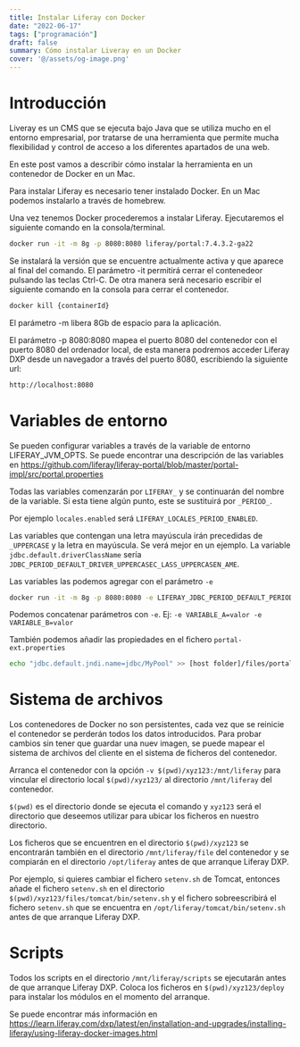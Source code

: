 ```yaml
---
title: Instalar Liferay con Docker
date: "2022-06-17"
tags: ["programación"]
draft: false
summary: Cómo instalar Liveray en un Docker
cover: '@/assets/og-image.png'
---
```


# Introducción

Liveray es un CMS que se ejecuta bajo Java que se utiliza mucho en el entorno empresarial, por tratarse de una herramienta que permite mucha flexibilidad y control de acceso a los diferentes apartados de una web.

En este post vamos a describir cómo instalar la herramienta en un contenedor de Docker en un Mac.

Para instalar Liferay es necesario tener instalado Docker. En un Mac podemos instalarlo a través de homebrew.

Una vez tenemos Docker procederemos a instalar Liferay. Ejecutaremos el siguiente comando en la consola/terminal.

```bash
docker run -it -m 8g -p 8080:8080 liferay/portal:7.4.3.2-ga22
```
Se instalará la versión que se encuentre actualmente activa y que aparece al final del comando. El parámetro -it permitirá cerrar el contenedeor pulsando las teclas Ctrl-C. De otra manera será necesario escribir el siguiente comando en la consola para cerrar el contenedor.

```bash
docker kill {containerId}
```
El parámetro -m libera 8Gb de espacio para la aplicación.

El parámetro -p 8080:8080 mapea el puerto 8080 del contenedor con el puerto 8080 del ordenador local, de esta manera podremos acceder Liferay DXP desde un navegador a través del puerto 8080, escribiendo la siguiente url:
 
```bash
http://localhost:8080
```

# Variables de entorno

Se pueden configurar variables a través de la variable de entorno LIFERAY_JVM_OPTS. Se puede encontrar una descripción de las variables en https://github.com/liferay/liferay-portal/blob/master/portal-impl/src/portal.properties

Todas las variables comenzarán por `LIFERAY_` y se continuarán del nombre de la variable. Si esta tiene algún punto, este se sustituirá por `_PERIOD_`.


Por ejemplo `locales.enabled` será `LIFERAY_LOCALES_PERIOD_ENABLED`.

Las variables que contengan una letra mayúscula irán precedidas de `_UPPERCASE` y la letra en mayúscula. Se verá mejor en un ejemplo. La variable `jdbc.default.driverClassName` sería `JDBC_PERIOD_DEFAULT_DRIVER_UPPERCASEC_LASS_UPPERCASEN_AME`.

Las variables las podemos agregar con el parámetro `-e`

```bash
docker run -it -m 8g -p 8080:8080 -e LIFERAY_JDBC_PERIOD_DEFAULT_PERIOD_JNDI_PERIOD_NAME=jdbc/MyPool liferay/dxp:[tag] 
```

Podemos concatenar parámetros con `-e`. Ej: `-e VARIABLE_A=valor -e VARIABLE_B=valor`

También podemos añadir las propiedades en el fichero `portal-ext.properties`

```bash
echo "jdbc.default.jndi.name=jdbc/MyPool" >> [host folder]/files/portal-ext.properties
```

# Sistema de archivos

Los contenedores de Docker no son persistentes, cada vez que se reinicie el contenedor se perderán todos los datos introducidos. Para probar cambios sin tener que guardar una nuev imagen, se puede mapear el sistema de archivos del cliente en el sistema de ficheros del contenedor.

Arranca el contenedor con la opción `-v $(pwd)/xyz123:/mnt/liferay` para vincular el directorio local `$(pwd)/xyz123/` al directorio `/mnt/liferay` del contenedor.

`$(pwd)` es el directorio donde se ejecuta el comando y `xyz123` será el directorio que deseemos utilizar para ubicar los ficheros en nuestro directorio.

Los ficheros que se encuentren en el directorio `$(pwd)/xyz123` se encontrarán también en el directorio `/mnt/liferay/file` del contenedor y se compiarán en el directorio `/opt/liferay` antes de que arranque Liferay DXP.

Por ejemplo, si quieres cambiar el fichero `setenv.sh` de Tomcat, entonces añade el fichero `setenv.sh` en el directorio `$(pwd)/xyz123/files/tomcat/bin/setenv.sh` y el fichero sobreescribirá el fichero `setenv.sh` que se encuentra en `/opt/liferay/tomcat/bin/setenv.sh` antes de que arranque Liferay DXP.


# Scripts

Todos los scripts en el directorio `/mnt/liferay/scripts` se ejecutarán antes de que arranque Liferay DXP. Coloca los ficheros en `$(pwd)/xyz123/deploy` para instalar los módulos en el momento del arranque.

Se puede encontrar más información en https://learn.liferay.com/dxp/latest/en/installation-and-upgrades/installing-liferay/using-liferay-docker-images.html
